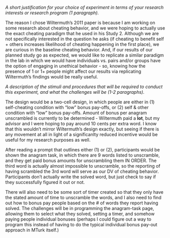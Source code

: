 *A short justification for your choice of experiment in terms of your research interests or research program (1 paragraph).*

The reason I chose Wiltermuth's 2011 paper is because I am working on some research about cheating behavior, and we were hoping to actually use the exact cheating paradigm that he used in his Study 2. Although we are not specifically interested in the question he asks (if cheating to benefit self + others increases likelihood of cheating happening in the first place), we are curious in the baseline cheating behavior. And, if our results of our planned study go as expected, we would like to replicate a similar paradigm in the lab in which we would have individuals vs. pairs and/or groups have the option of engaging in unethical behavior - so, knowing how the presence of 1 or 1+ people might affect our results via replicating Wiltermuth's findings would be really useful.


*A description of the stimuli and procedures that will be required to conduct this experiment, and what the challenges will be (1-2 paragraphs).*

The design would be a two-cell design, in which people are either in (1) self-cheating condition with "low" bonus pay-offs, or (2) self & other condition with "low" bonus pay-offs. Amount of bonus per anagram unscrambled is currently to be determined - Wiltermuth paid a **lot**, but my advisor and I were hoping to pay around 10 cents per extra word. I know that this wouldn't mirror Wiltermuth's design exactly, but seeing if there is any movement at all in light of a significanlty reduced incentive would be useful for my research purposes as well.

After reading a prompt that outlines either (1) or (2), participants would be shown the anagram task, in which there are 9 words listed to unscramble, and they get paid bonus amounts for unscrambling them IN ORDER. The third word is actually almost impossible to unscramble, so the reporting of having scrambled the 3rd word will serve as our DV of cheating behavior. Participants don't actually write the solved word, but just check to say if they successfully figured it out or not.

There will also need to be some sort of timer created so that they only have the stated amount of time to unscramble the words, and I also need to find out how to bonus pay people based on the # of words they report having solved. The challenges will be in programming the anagram-task page, allowing them to select what they solved, setting a timer, and somehow paying people individual bonuses (perhaps I could figure out a way to program this instead of having to do the typical individual bonus pay-out approach in MTurk itself.)
